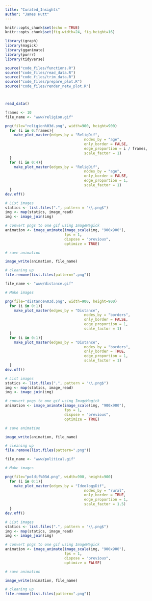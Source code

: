 ```yaml
---
title: "Curated_Insights"
author: "James Hutt"
---
```


```r
knitr::opts_chunk$set(echo = TRUE)
knitr::opts_chunk$set(fig.width=24, fig.height=16)  

library(igraph)
library(magick)
library(gganimate)
library(purrr)
library(tidyverse)

source("code_files/functions.R")
source("code_files/read_data.R")
source("code_files/trim_data.R")
source("code_files/prepare_plot.R")
source("code_files/render_netw_plot.R")



read_data()

```

```r

frames <- 10
file_name <- "www/religion.gif"

png(file="religion%03d.png", width=900, height=900)
  for (i in 0:frames){
    make_plot_master(edges_by = "ReligDif",
                                    nodes_by = "age",  
                                    only_border = FALSE,
                                    edge_proportion = i / frames,
                                    scale_factor = 1)
  }
  for (i in 0:4){
    make_plot_master(edges_by = "ReligDif",
                                    nodes_by = "age",  
                                    only_border = FALSE,
                                    edge_proportion = 1,
                                    scale_factor = 1)
  }
dev.off()

# List images
statics <- list.files(".", pattern = "\\.png$")
img <- map(statics, image_read)
img <- image_join(img)

# convert pngs to one gif using ImageMagick
animation <- image_animate(image_scale(img, "900x900"), 
                           fps = 1, 
                           dispose = "previous",
                           optimize = TRUE)

# save animation 

image_write(animation, file_name)

# cleaning up
file.remove(list.files(pattern=".png"))

```

```r

file_name <- "www/distance.gif"

# Make images

png(file="distance%03d.png", width=900, height=900)
  for (i in 0:1){
    make_plot_master(edges_by = "Distance",
                                    nodes_by = "borders",  
                                    only_border = FALSE,
                                    edge_proportion = 1,
                                    scale_factor = 1)
  }
  for (i in 0:1){
    make_plot_master(edges_by = "Distance",
                                    nodes_by = "borders",  
                                    only_border = TRUE,
                                    edge_proportion = 1,
                                    scale_factor = 1)
  }
dev.off()

# List images
statics <- list.files(".", pattern = "\\.png$")
img <- map(statics, image_read)
img <- image_join(img)

# convert pngs to one gif using ImageMagick
animation <- image_animate(image_scale(img, "900x900"), 
                           fps = 1, 
                           dispose = "previous",
                           optimize = TRUE)

# save animation 

image_write(animation, file_name)

# cleaning up
file.remove(list.files(pattern=".png"))


```


```r

file_name <- "www/political.gif"

# Make images

png(file="poldif%03d.png", width=900, height=900)
  for (i in 0:1){
    make_plot_master(edges_by = "IdeologyDif",
                                    nodes_by = "rural",  
                                    only_border = TRUE,
                                    edge_proportion = 1,
                                    scale_factor = 1.5)
  }
dev.off()

# List images
statics <- list.files(".", pattern = "\\.png$")
img <- map(statics, image_read)
img <- image_join(img)

# convert pngs to one gif using ImageMagick
animation <- image_animate(image_scale(img, "900x900"), 
                           fps = 1, 
                           dispose = "previous",
                           optimize = FALSE)

# save animation 

image_write(animation, file_name)

# cleaning up
file.remove(list.files(pattern=".png"))


```

